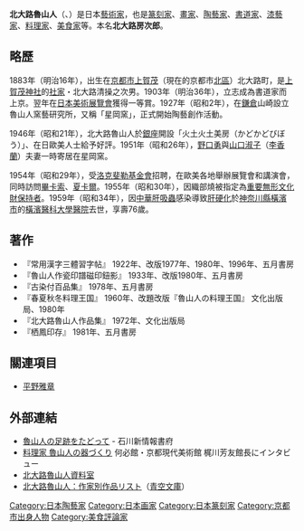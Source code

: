 {{Infobox person
|name = 北大路 魯山人
|native_name = きたおおじ ろさんじん
|native_name_lang=振假名
|romaji=Kitaōji Rosanjin
|image = Rosanjin Kitaōji 1954.jpg
|birth_name=北大路 房次郎
|birth_date = {{birth date |1883|3|23}}
|birth_place = {{jpn}}[[京都府|京都府]][[愛宕郡|愛宕郡]][[上賀茂|上賀茂村]]（[[京都市|京都市]][[北區_(京都市)|北區]]）
|death_date = {{Death date and age|1959|12|21|1883|03|23}} 
|death_place= {{JPN}}[[神奈川縣|神奈川縣]][[横浜市|横浜市]]
|職業 = [[藝術家|藝術家]]
|alma_mater= 梅屋尋常小學校<ref>保育社「北大路魯山人」(カラーブックス)  p120,134。1995/11 小松 正衛 著</ref>
}}

'''北大路魯山人'''（{{lang-ja|北大路 魯山人}}、{{bd|1883年|3月23日|1959年|12月21日|catIdx=Kitaoji Rosanjin}}）是日本[[藝術家|藝術家]]，也是[[篆刻家|篆刻家]]、[[畫家|畫家]]、[[陶藝家|陶藝家]]、[[書道家|書道家]]、[[漆藝家|漆藝家]]、[[料理家|料理家]]、[[美食家|美食家]]等。本名'''北大路房次郎'''。

== 略歷 ==
1883年（明治16年），出生在[[京都市|京都市]][[上賀茂|上賀茂]]（現在的京都市[[北區_(京都市)|北區]]）北大路町，是[[上賀茂神社|上賀茂神社]]的[[社家|社家]]・北大路清操之次男。1903年（明治36年），立志成為書道家而上京。翌年在[[日本美術展覽會|日本美術展覽會]]獲得一等賞。1927年（昭和2年），在[[鎌倉|鎌倉]]山崎設立魯山人窯藝研究所，又稱「星岡窯」，正式開始陶藝創作活動。

1946年（昭和21年），北大路魯山人於[[銀座|銀座]]開設「火土火土美房（かどかどびぼう）」、在日歐美人士給予好評。1951年（昭和26年），[[野口勇|野口勇]]與[[山口淑子|山口淑子]]（[[李香蘭|李香蘭]]）夫妻一時寄居在星岡窯。

1954年（昭和29年），受[[洛克斐勒基金會|洛克斐勒基金會]]招聘，在歐美各地舉辦展覽會和講演會，同時訪問[[畢卡索|畢卡索]]、[[夏卡爾|夏卡爾]]。1955年（昭和30年），因織部燒被指定為[[重要無形文化財保持者|重要無形文化財保持者]]。1959年（昭和34年），因[[中華肝吸蟲|中華肝吸蟲]]感染導致[[肝硬化|肝硬化]]於[[神奈川縣|神奈川縣]][[橫濱市|橫濱市]]的[[橫濱醫科大學醫院|橫濱醫科大學醫院]]去世，享壽76歲。

== 著作 == 
* 『常用漢字三體習字帖』 1922年、改版1977年、1980年、1996年、五月書房
* 『魯山人作瓷印譜磁印鈕影』 1933年、改版1980年、五月書房
* 『古染付百品集』 1978年、五月書房
* 『春夏秋冬料理王国』 1960年、改題改版『魯山人の料理王国』 文化出版局、1980年
* 『北大路魯山人作品集』 1972年、文化出版局
* 『栖鳳印存』 1981年、五月書房

== 關連項目 ==
* [[平野雅章|平野雅章]]

== 外部連結 ==
{{commons category|Rosanjin Kitaōji}}
* [https://web.archive.org/web/20120129002826/http://shofu.pref.ishikawa.jp/portal/syoku/culture/rosanjin/index.html 魯山人の足跡をたどって] - 石川新情報書府
* [http://wedge.ismedia.jp/articles/-/624 料理家 魯山人の器づくり]{{Wayback|url=http://wedge.ismedia.jp/articles/-/624 |date=20130508075209 }} 何必館・京都現代美術館 梶川芳友館長にインタビュー
* [http://www.rosanjin.net/index.htm 北大路魯山人資料室]{{Wayback|url=http://www.rosanjin.net/index.htm |date=20130828113229 }}
* [http://www.aozora.gr.jp/index_pages/person1403.html 北大路魯山人：作家別作品リスト]{{Wayback|url=http://www.aozora.gr.jp/index_pages/person1403.html |date=20130812125648 }}（[[青空文庫|青空文庫]]）
{{Authority control}}

{{DEFAULTSORT:Kitaoji Rosanjin}}
[[Category:日本陶藝家|Category:日本陶藝家]]
[[Category:日本画家|Category:日本画家]]
[[Category:日本篆刻家|Category:日本篆刻家]]
[[Category:京都市出身人物|Category:京都市出身人物]]
[[Category:美食評論家|Category:美食評論家]]